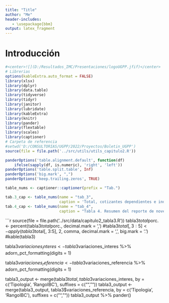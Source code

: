 ```yaml
---
title: "Title"
author: "Me"
header-includes:
   - \usepackage{bbm}
output: latex_fragment
---
```

# Introducción



```r
#<center>![](D:/Resultados_IMC/Presentaciones/logoUGPP.jfif)</center>
# Librerias
options(kableExtra.auto_format = FALSE)
library(xlsx)
library(dplyr)
library(data.table)
library(tidyverse)
library(tidyr)
library(janitor)
library(lubridate)
library(kableExtra)
library(knitr)
library(pander)
library(flextable)
library(scales)
library(captioner)
# Carpeta de referencia
#setwd('D:/CONSULTORIAS/UGPP/2022/Proyectos/Boletin_UGPP')
source(file = file.path('../src/utils/utils_capitulo2.R'))

panderOptions('table.alignment.default', function(df)
    ifelse(sapply(df, is.numeric), 'right', 'left'))
panderOptions('table.split.table', Inf)
panderOptions('big.mark', ",")
panderOptions('keep.trailing.zeros', TRUE)

table_nums <- captioner::captioner(prefix = "Tab.")

tab.3_cap <- table_nums(name = "tab_3", 
                        caption = 'Total, cotizantes dependientes e independientes por rangos de salario, variaciones porcentuales mensuales y del periodo junio 2020 – junio 2021')
tab.4_cap <- table_nums(name = "tab_4", 
                        caption = "Tabla 4. Resumen del reporte de novedades Cotizantes Dependientes - junio 2021")
```


```r
source(file = file.path('../src/data/capitulo2_tabla3.R'))
tabla3$total$porc. <- percent(tabla3$total$porc., decimal.mark = ',')
#tabla3$total[, 3:5] <- apply(tabla3$total[, 3:5], 2, comma, decimal.mark = ',', big.mark = '.')
#kable(tabla3)


tabla3$variaciones_interes <- tabla3$variaciones_interes %>%
  adorn_pct_formatting(digits = 1)

tabla3$variaciones_referencia <- tabla3$variaciones_referencia %>%
  adorn_pct_formatting(digits = 1)

tabla3_output <- merge(tabla3$total, tabla3$variaciones_interes, 
                       by = c('Tipologia', 'RangoIBC'), suffixes = c("",""))
tabla3_output <- merge(tabla3_output, tabla3$variaciones_referencia, 
                       by = c('Tipologia', 'RangoIBC'), suffixes = c("",""))
tabla3_output %>% 
  pander()
